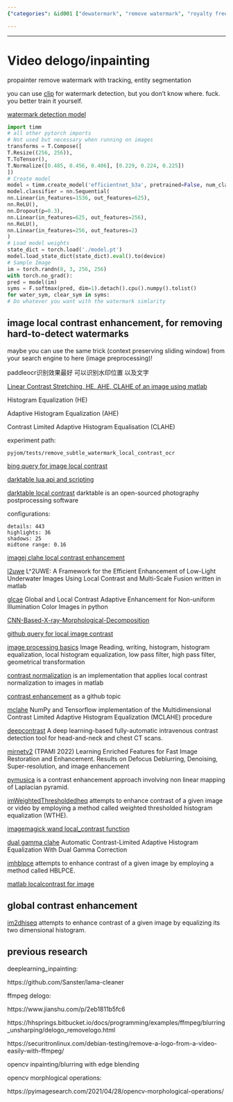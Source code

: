 ```yaml
---
{"categories": &id001 ["dewatermark", "remove watermark", "royalty free", "stub"], "category": "AI", "date": "2022-05-31 06:13:58", "description": "This article compares two methods for detecting and removing watermarks. Comment A focuses on video watermarks using specific transforms/models, while Comment B emphasizes local contrast enhancement for subtle watermark detection improvements.", "tags": *id001, "title": "Video delogo_inpainting"}

---
```


------

# Video delogo/inpainting

propainter remove watermark with tracking, entity segmentation

you can use [clip](https://github.com/LAION-AI/LAION-5B-WatermarkDetection) for watermark detection, but you don't know where. fuck. you better train it yourself.

[watermark detection model](https://wandb.ai/arkseal/laion-watermark-detection/artifacts/model/model/f88165bb9d2cbccc51b5)

```python
import timm
# all other pytorch imports
# Not used but necessary when running on images
transforms = T.Compose([
T.Resize((256, 256)),
T.ToTensor(),
T.Normalize([0.485, 0.456, 0.406], [0.229, 0.224, 0.225])
])
# Create model
model = timm.create_model('efficientnet_b3a', pretrained=False, num_classes=2)
model.classifier = nn.Sequential(
nn.Linear(in_features=1536, out_features=625),
nn.ReLU(),
nn.Dropout(p=0.3),
nn.Linear(in_features=625, out_features=256),
nn.ReLU(),
nn.Linear(in_features=256, out_features=2)
)
# Load model weights
state_dict = torch.load('./model.pt')
model.load_state_dict(state_dict).eval().to(device)
# Sample Image
im = torch.randn(8, 3, 256, 256)
with torch.no_grad():
pred = model(im)
syms = F.softmax(pred, dim=1).detach().cpu().numpy().tolist()
for water_sym, clear_sym in syms:
# Do whatever you want with the watermark simlarity

```

## image local contrast enhancement, for removing hard-to-detect watermarks

maybe you can use the same trick (context preserving sliding window) from your search engine to here (image preprocessing)!

paddleocr识别效果最好 可以识别水印位置 以及文字

[Linear Contrast Stretching, HE, AHE, CLAHE of an image using matlab](https://github.com/Tejesh-Raut/Image-Linear-Contrast-Stretching-HE-AHE-CLAHE-Gray-Scale-Transformation)

Histogram Equalization (HE)

Adaptive Histogram Equalization (AHE)

Contrast Limited Adaptive Histogram Equalisation (CLAHE)

experiment path:

`pyjom/tests/remove_subtle_watermark_local_contrast_ocr`

[bing query for image local contrast](https://cn.bing.com/search?q=image+local+contrast&qs=n&form=QBRE&sp=-1&pq=image+local+contrast&sc=2-20&sk=&cvid=55BB4B6B6AE74F8FA6271F34C6201403&ghsh=0&ghacc=0&ghpl=)

[darktable lua api and scripting](https://darktable-org.github.io/luadocs/lua.scripts.manual/scripts/examples/api_version)

[darktable local contrast](https://docs.darktable.org/usermanual/development/en/module-reference/processing-modules/local-contrast/) darktable is an open-sourced photography postprocessing software

configurations:

```log
details: 443
highlights: 36
shadows: 25
midtone range: 0.16

```

[imagej clahe local contrast enhancement](https://imagej.net/plugins/clahe)

[l2uwe](https://github.com/tunai/l2uwe) L^2UWE: A Framework for the Efficient Enhancement of Low-Light Underwater Images Using Local Contrast and Multi-Scale Fusion written in matlab

[glcae](https://github.com/pengyan510/glcae) Global and Local Contrast Adaptive Enhancement for Non-uniform Illumination Color Images in python

[CNN-Based-X-ray-Morphological-Decomposition](https://github.com/tahanimadmad/CNN-Based-X-ray-Morphological-Decomposition-)

[github query for local image contrast](https://github.com/search?p=2&q=image+local+contrast&type=Repositories)

[image processing basics](https://github.com/Auggen21/image_processing_basics) Image Reading, writing, histogram, histogram equalization, local histogram equalization, low pass filter, high pass filter, geometrical transformation

[contrast normalization](https://github.com/Dinista/Contrast-Normalization) is an implementation that applies local contrast normalization to images in matlab

[contrast enhancement](https://github.com/topics/contrast-enhancement?l=python) as a github topic

[mclahe](https://github.com/VincentStimper/mclahe) NumPy and Tensorflow implementation of the Multidimensional Contrast Limited Adaptive Histogram Equalization (MCLAHE) procedure

[deepcontrast](https://github.com/AIM-Harvard/DeepContrast) A deep learning-based fully-automatic intravenous contrast detection tool for head-and-neck and chest CT scans.

[mirnetv2](https://github.com/swz30/MIRNetv2) (TPAMI 2022) Learning Enriched Features for Fast Image Restoration and Enhancement. Results on Defocus Deblurring, Denoising, Super-resolution, and image enhancement

[pymusica](https://github.com/lafith/pymusica) is a contrast enhancement approach involving non linear mapping of Laplacian pyramid.

[imWeightedThresholdedheq](https://github.com/Mamdasn/imWeightedThresholdedheq) attempts to enhance contrast of a given image or video by employing a method called weighted thresholded histogram equalization (WTHE).

[imagemagick wand local_contrast function](https://www.geeksforgeeks.org/wand-local_contrast-function-python/)

[dual gamma clahe](https://github.com/dimimal/dual_gamma_clahe) Automatic Contrast-Limited Adaptive Histogram Equalization With Dual Gamma Correction

[imhblpce](https://github.com/Mamdasn/imhblpce) attempts to enhance contrast of a given image by employing a method called HBLPCE.

[matlab localcontrast for image](https://ww2.mathworks.cn/help/images/ref/localcontrast.html)

## global contrast enhancement

[im2dhiseq](https://github.com/Mamdasn/im2dhisteq)  attempts to enhance contrast of a given image by equalizing its two dimensional histogram.

## previous research

deeplearning_inpainting:

https://github.com/Sanster/lama-cleaner

ffmpeg delogo:

https://www.jianshu.com/p/2eb1811b5fc6

https://hhsprings.bitbucket.io/docs/programming/examples/ffmpeg/blurring_unsharping/delogo_removelogo.html

https://securitronlinux.com/debian-testing/remove-a-logo-from-a-video-easily-with-ffmpeg/

opencv inpainting/blurring with edge blending

opencv morphlogical operations:

https://pyimagesearch.com/2021/04/28/opencv-morphological-operations/

